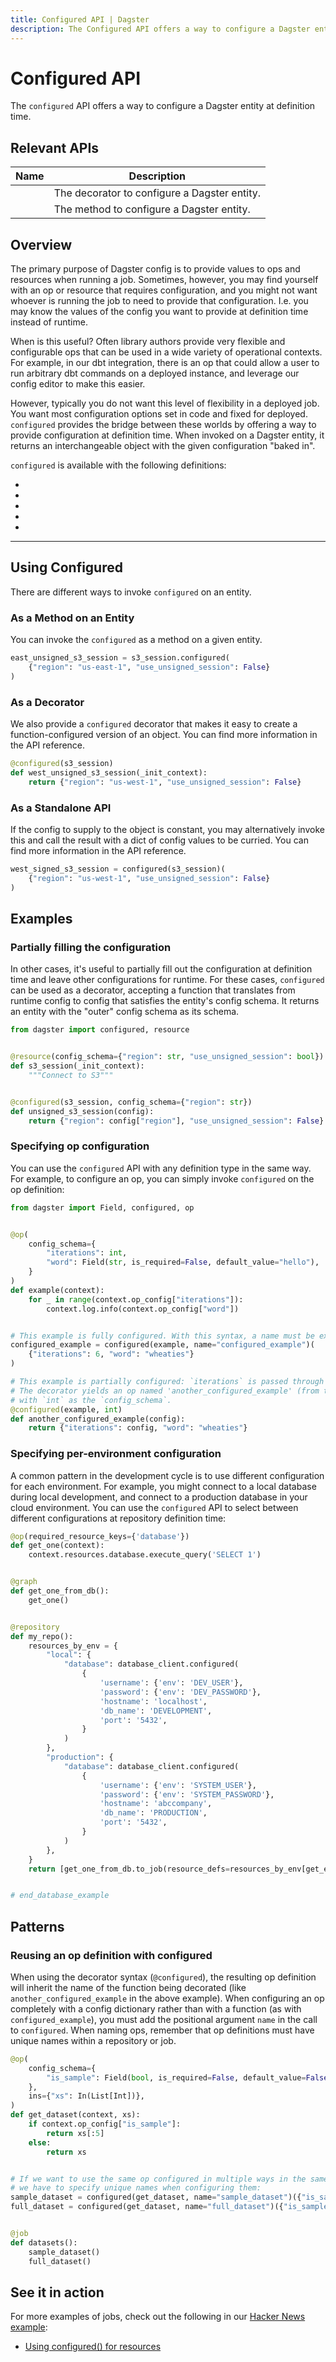 ```yaml
---
title: Configured API | Dagster
description: The Configured API offers a way to configure a Dagster entity at definition time.
---
```


# Configured API

The `configured` API offers a way to configure a Dagster entity at definition time.

## Relevant APIs

| Name                                       | Description                                  |
| ------------------------------------------ | -------------------------------------------- |
| <PyObject object="configured" decorator /> | The decorator to configure a Dagster entity. |
| <PyObject object="configured" />           | The method to configure a Dagster entity.    |

## Overview

The primary purpose of Dagster config is to provide values to ops and resources when running a job. Sometimes, however, you may find yourself with an op or resource that requires configuration, and you might not want whoever is running the job to need to provide that configuration. I.e. you may know the values of the config you want to provide at definition time instead of runtime.

When is this useful? Often library authors provide very flexible and configurable ops that can be used in a wide variety of operational contexts. For example, in our dbt integration, there is an op that could allow a user to run arbitrary dbt commands on a deployed instance, and leverage our config editor to make this easier.

However, typically you do not want this level of flexibility in a deployed job. You want most configuration options set in code and fixed for deployed. `configured` provides the bridge between these worlds by offering a way to provide configuration at definition time. When invoked on a Dagster entity, it returns an interchangeable object with the given configuration "baked in".

`configured` is available with the following definitions:

- <PyObject module="dagster" object="ResourceDefinition" />
- <PyObject module="dagster" object="ExecutorDefinition" />
- <PyObject module="dagster" object="OpDefinition" />
- <PyObject module="dagster" object="GraphDefinition" />
- <PyObject module="dagster" object="LoggerDefinition" />

---

## Using Configured

There are different ways to invoke `configured` on an entity.

### As a Method on an Entity

You can invoke the `configured` as a method on a given entity.

```python file=/concepts/configuration/configured_example.py startafter=start_configured_marker endbefore=end_configured_marker
east_unsigned_s3_session = s3_session.configured(
    {"region": "us-east-1", "use_unsigned_session": False}
)
```

### As a Decorator

We also provide a `configured` decorator that makes it easy to create a function-configured version of an object. You can find more information in the <PyObject module="dagster" object="configured" decorator /> API reference.

```python file=/concepts/configuration/configured_example.py startafter=start_configured_decorator_marker endbefore=end_configured_decorator_marker
@configured(s3_session)
def west_unsigned_s3_session(_init_context):
    return {"region": "us-west-1", "use_unsigned_session": False}
```

### As a Standalone API

If the config to supply to the object is constant, you may alternatively invoke this and call the result with a dict of config values to be curried. You can find more information in the <PyObject module="dagster" object="configured" decorator /> API reference.

```python file=/concepts/configuration/configured_example.py startafter=start_configured_method_marker endbefore=end_configured_method_marker
west_signed_s3_session = configured(s3_session)(
    {"region": "us-west-1", "use_unsigned_session": False}
)
```

## Examples

### Partially filling the configuration

In other cases, it's useful to partially fill out the configuration at definition time and leave other configurations for runtime. For these cases, `configured` can be used as a decorator, accepting a function that translates from runtime config to config that satisfies the entity's config schema. It returns an entity with the "outer" config schema as its schema.

```python file=/concepts/configuration/config_map_example.py
from dagster import configured, resource


@resource(config_schema={"region": str, "use_unsigned_session": bool})
def s3_session(_init_context):
    """Connect to S3"""


@configured(s3_session, config_schema={"region": str})
def unsigned_s3_session(config):
    return {"region": config["region"], "use_unsigned_session": False}
```

### Specifying op configuration

You can use the `configured` API with any definition type in the same way. For example, to configure an op, you can simply invoke `configured` on the op definition:

```python file=/concepts/configuration/configured_op_example.py
from dagster import Field, configured, op


@op(
    config_schema={
        "iterations": int,
        "word": Field(str, is_required=False, default_value="hello"),
    }
)
def example(context):
    for _ in range(context.op_config["iterations"]):
        context.log.info(context.op_config["word"])


# This example is fully configured. With this syntax, a name must be explicitly provided.
configured_example = configured(example, name="configured_example")(
    {"iterations": 6, "word": "wheaties"}
)

# This example is partially configured: `iterations` is passed through
# The decorator yields an op named 'another_configured_example' (from the decorated function)
# with `int` as the `config_schema`.
@configured(example, int)
def another_configured_example(config):
    return {"iterations": config, "word": "wheaties"}
```

### Specifying per-environment configuration

A common pattern in the development cycle is to use different configuration for each environment. For example, you might connect to a local database during local development, and connect to a production database in your cloud environment. You can use the `configured` API to select between different configurations at repository definition time:

```python file=/concepts/configuration/per_env_config.py startafter=start_database_example endafter=end_database_example
@op(required_resource_keys={'database'})
def get_one(context):
    context.resources.database.execute_query('SELECT 1')


@graph
def get_one_from_db():
    get_one()


@repository
def my_repo():
    resources_by_env = {
        "local": {
            "database": database_client.configured(
                {
                    'username': {'env': 'DEV_USER'},
                    'password': {'env': 'DEV_PASSWORD'},
                    'hostname': 'localhost',
                    'db_name': 'DEVELOPMENT',
                    'port': '5432',
                }
            )
        },
        "production": {
            "database": database_client.configured(
                {
                    'username': {'env': 'SYSTEM_USER'},
                    'password': {'env': 'SYSTEM_PASSWORD'},
                    'hostname': 'abccompany',
                    'db_name': 'PRODUCTION',
                    'port': '5432',
                }
            )
        },
    }
    return [get_one_from_db.to_job(resource_defs=resources_by_env[get_env()])]


# end_database_example
```

## Patterns

### <Check/> Reusing an op definition with configured

When using the decorator syntax (`@configured`), the resulting op definition will inherit the name of the function being decorated (like `another_configured_example` in the above example). When configuring an op completely with a config dictionary rather than with a function (as with `configured_example`), you must add the positional argument `name` in the call to `configured`. When naming ops, remember that op definitions must have unique names within a repository or job.

```python file=/concepts/configuration/configured_named_op_example.py startafter=start_configured_named endbefore=end_configured_named
@op(
    config_schema={
        "is_sample": Field(bool, is_required=False, default_value=False),
    },
    ins={"xs": In(List[Int])},
)
def get_dataset(context, xs):
    if context.op_config["is_sample"]:
        return xs[:5]
    else:
        return xs


# If we want to use the same op configured in multiple ways in the same job,
# we have to specify unique names when configuring them:
sample_dataset = configured(get_dataset, name="sample_dataset")({"is_sample": True})
full_dataset = configured(get_dataset, name="full_dataset")({"is_sample": False})


@job
def datasets():
    sample_dataset()
    full_dataset()
```

## See it in action

For more examples of jobs, check out the following in our [Hacker News example](https://github.com/dagster-io/dagster/tree/master/examples/hacker_news_assets):

- [Using configured() for resources](https://github.com/dagster-io/dagster/blob/master/examples/hacker_news_assets/hacker_news_assets/resources/\__init\_\_.py)
